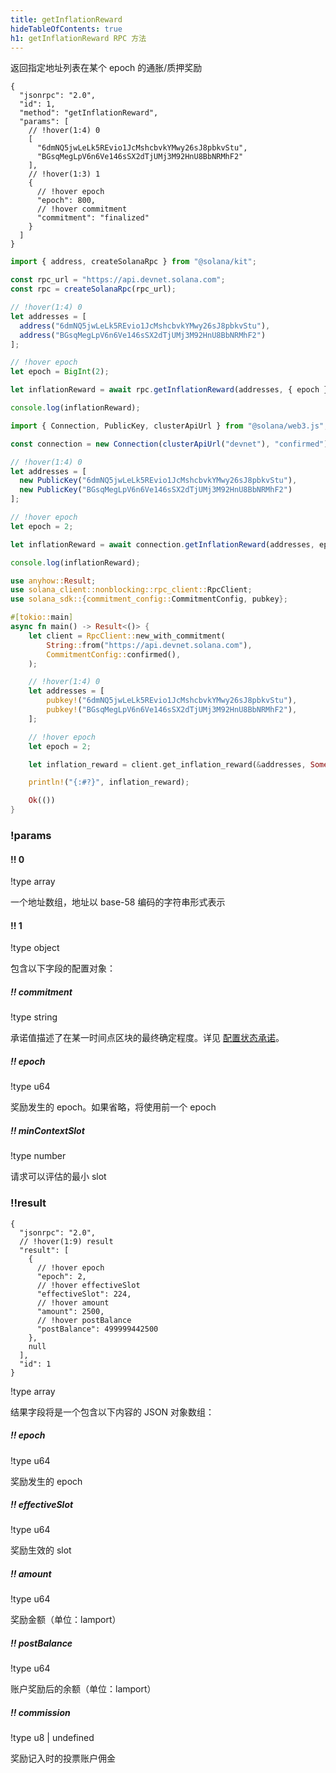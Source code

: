 ```yaml
---
title: getInflationReward
hideTableOfContents: true
h1: getInflationReward RPC 方法
---
```


返回指定地址列表在某个 epoch 的通胀/质押奖励

<APIMethod>

```jsonc !!request curl
{
  "jsonrpc": "2.0",
  "id": 1,
  "method": "getInflationReward",
  "params": [
    // !hover(1:4) 0
    [
      "6dmNQ5jwLeLk5REvio1JcMshcbvkYMwy26sJ8pbkvStu",
      "BGsqMegLpV6n6Ve146sSX2dTjUMj3M92HnU8BbNRMhF2"
    ],
    // !hover(1:3) 1
    {
      // !hover epoch
      "epoch": 800,
      // !hover commitment
      "commitment": "finalized"
    }
  ]
}
```

```ts !!request title="Kit"
import { address, createSolanaRpc } from "@solana/kit";

const rpc_url = "https://api.devnet.solana.com";
const rpc = createSolanaRpc(rpc_url);

// !hover(1:4) 0
let addresses = [
  address("6dmNQ5jwLeLk5REvio1JcMshcbvkYMwy26sJ8pbkvStu"),
  address("BGsqMegLpV6n6Ve146sSX2dTjUMj3M92HnU8BbNRMhF2")
];

// !hover epoch
let epoch = BigInt(2);

let inflationReward = await rpc.getInflationReward(addresses, { epoch }).send();

console.log(inflationReward);
```

```ts !!request title="web3.js"
import { Connection, PublicKey, clusterApiUrl } from "@solana/web3.js";

const connection = new Connection(clusterApiUrl("devnet"), "confirmed");

// !hover(1:4) 0
let addresses = [
  new PublicKey("6dmNQ5jwLeLk5REvio1JcMshcbvkYMwy26sJ8pbkvStu"),
  new PublicKey("BGsqMegLpV6n6Ve146sSX2dTjUMj3M92HnU8BbNRMhF2")
];

// !hover epoch
let epoch = 2;

let inflationReward = await connection.getInflationReward(addresses, epoch);

console.log(inflationReward);
```

```rs !!request title="Rust"
use anyhow::Result;
use solana_client::nonblocking::rpc_client::RpcClient;
use solana_sdk::{commitment_config::CommitmentConfig, pubkey};

#[tokio::main]
async fn main() -> Result<()> {
    let client = RpcClient::new_with_commitment(
        String::from("https://api.devnet.solana.com"),
        CommitmentConfig::confirmed(),
    );

    // !hover(1:4) 0
    let addresses = [
        pubkey!("6dmNQ5jwLeLk5REvio1JcMshcbvkYMwy26sJ8pbkvStu"),
        pubkey!("BGsqMegLpV6n6Ve146sSX2dTjUMj3M92HnU8BbNRMhF2"),
    ];

    // !hover epoch
    let epoch = 2;

    let inflation_reward = client.get_inflation_reward(&addresses, Some(epoch)).await?;

    println!("{:#?}", inflation_reward);

    Ok(())
}
```

### !params

#### !! 0

!type array

一个地址数组，地址以 base-58 编码的字符串形式表示

#### !! 1

!type object

包含以下字段的配置对象：

##### !! commitment

!type string

承诺值描述了在某一时间点区块的最终确定程度。详见
[配置状态承诺](/docs/rpc#configuring-state-commitment)。

##### !! epoch

!type u64

奖励发生的 epoch。如果省略，将使用前一个 epoch

##### !! minContextSlot

!type number

请求可以评估的最小 slot

### !!result

```jsonc !response
{
  "jsonrpc": "2.0",
  // !hover(1:9) result
  "result": [
    {
      // !hover epoch
      "epoch": 2,
      // !hover effectiveSlot
      "effectiveSlot": 224,
      // !hover amount
      "amount": 2500,
      // !hover postBalance
      "postBalance": 499999442500
    },
    null
  ],
  "id": 1
}
```

!type array

结果字段将是一个包含以下内容的 JSON 对象数组：

##### !! epoch

!type u64

奖励发生的 epoch

##### !! effectiveSlot

!type u64

奖励生效的 slot

##### !! amount

!type u64

奖励金额（单位：lamport）

##### !! postBalance

!type u64

账户奖励后的余额（单位：lamport）

##### !! commission

!type u8 | undefined

奖励记入时的投票账户佣金

</APIMethod>
